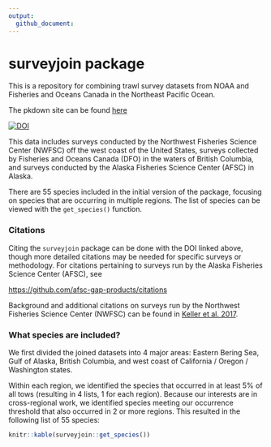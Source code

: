 ```yaml
---
output: 
  github_document:
---
```


# surveyjoin package

This is a repository for combining trawl survey datasets from NOAA and Fisheries and Oceans Canada in the Northeast Pacific Ocean.

The pkdown site can be found [here](https://dfo-noaa-pacific.github.io/surveyjoin/)

[![DOI](https://zenodo.org/badge/484561620.svg)](https://zenodo.org/doi/10.5281/zenodo.10031852)

This data includes surveys conducted by the Northwest Fisheries Science Center (NWFSC) off the west coast of the United States, surveys collected by Fisheries and Oceans Canada (DFO) in the waters of British Columbia, and surveys conducted by the Alaska Fisheries Science Center (AFSC) in Alaska.

There are 55 species included in the initial version of the package, focusing on species that are occurring in multiple regions. The list of species can be viewed with the `get_species()` function.

### Citations

Citing the `surveyjoin` package can be done with the DOI linked above, though more detailed citations may be needed for specific surveys or methodology. For citations pertaining to surveys run by the Alaska Fisheries Science Center (AFSC), see

<https://github.com/afsc-gap-products/citations>

Background and additional citations on surveys run by the Northwest Fisheries Science Center (NWFSC) can be found in [Keller et al. 2017](https://repository.library.noaa.gov/view/noaa/14179/noaa_14179_DS1.pdf).

### What species are included?

We first divided the joined datasets into 4 major areas: Eastern Bering Sea, Gulf of Alaska, British Columbia, and west coast of California / Oregon / Washington states.

Within each region, we identified the species that occurred in at least 5% of all tows (resulting in 4 lists, 1 for each region). Because our interests are in cross-regional work, we identified species meeting our occurrence threshold that also occurred in 2 or more regions. This resulted in the following list of 55 species:

```r
knitr::kable(surveyjoin::get_species())
```

